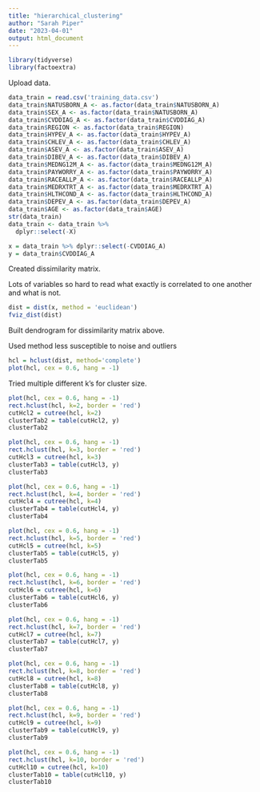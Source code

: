 ```yaml
---
title: "hierarchical_clustering"
author: "Sarah Piper"
date: "2023-04-01"
output: html_document
---
```


```r
library(tidyverse)
library(factoextra)
```

Upload data. 
```r
data_train = read.csv('training_data.csv')
data_train$NATUSBORN_A <- as.factor(data_train$NATUSBORN_A)
data_train$SEX_A <- as.factor(data_train$NATUSBORN_A)
data_train$CVDDIAG_A <- as.factor(data_train$CVDDIAG_A)
data_train$REGION <- as.factor(data_train$REGION)
data_train$HYPEV_A <- as.factor(data_train$HYPEV_A)
data_train$CHLEV_A <- as.factor(data_train$CHLEV_A)
data_train$ASEV_A <- as.factor(data_train$ASEV_A)
data_train$DIBEV_A <- as.factor(data_train$DIBEV_A)
data_train$MEDNG12M_A <- as.factor(data_train$MEDNG12M_A)
data_train$PAYWORRY_A <- as.factor(data_train$PAYWORRY_A)
data_train$RACEALLP_A <- as.factor(data_train$RACEALLP_A)
data_train$MEDRXTRT_A <- as.factor(data_train$MEDRXTRT_A)
data_train$HLTHCOND_A <- as.factor(data_train$HLTHCOND_A)
data_train$DEPEV_A <- as.factor(data_train$DEPEV_A)
data_train$AGE <- as.factor(data_train$AGE)
str(data_train)
data_train <- data_train %>% 
  dplyr::select(-X)

x = data_train %>% dplyr::select(-CVDDIAG_A)
y = data_train$CVDDIAG_A
```

Created dissimilarity matrix. 

Lots of variables so hard to read what exactly is correlated to one another and what is not. 
```r
dist = dist(x, method = 'euclidean')
fviz_dist(dist)
```

Built dendrogram for dissimilarity matrix above. 

Used method less susceptible to noise and outliers 
```r
hcl = hclust(dist, method='complete')
plot(hcl, cex = 0.6, hang = -1)
```

Tried multiple different k's for cluster size. 
```r
plot(hcl, cex = 0.6, hang = -1)
rect.hclust(hcl, k=2, border = 'red')
cutHcl2 = cutree(hcl, k=2)
clusterTab2 = table(cutHcl2, y)
clusterTab2

plot(hcl, cex = 0.6, hang = -1)
rect.hclust(hcl, k=3, border = 'red')
cutHcl3 = cutree(hcl, k=3)
clusterTab3 = table(cutHcl3, y)
clusterTab3

plot(hcl, cex = 0.6, hang = -1)
rect.hclust(hcl, k=4, border = 'red')
cutHcl4 = cutree(hcl, k=4)
clusterTab4 = table(cutHcl4, y)
clusterTab4

plot(hcl, cex = 0.6, hang = -1)
rect.hclust(hcl, k=5, border = 'red')
cutHcl5 = cutree(hcl, k=5)
clusterTab5 = table(cutHcl5, y)
clusterTab5

plot(hcl, cex = 0.6, hang = -1)
rect.hclust(hcl, k=6, border = 'red')
cutHcl6 = cutree(hcl, k=6)
clusterTab6 = table(cutHcl6, y)
clusterTab6

plot(hcl, cex = 0.6, hang = -1)
rect.hclust(hcl, k=7, border = 'red')
cutHcl7 = cutree(hcl, k=7)
clusterTab7 = table(cutHcl7, y)
clusterTab7

plot(hcl, cex = 0.6, hang = -1)
rect.hclust(hcl, k=8, border = 'red')
cutHcl8 = cutree(hcl, k=8)
clusterTab8 = table(cutHcl8, y)
clusterTab8

plot(hcl, cex = 0.6, hang = -1)
rect.hclust(hcl, k=9, border = 'red')
cutHcl9 = cutree(hcl, k=9)
clusterTab9 = table(cutHcl9, y)
clusterTab9

plot(hcl, cex = 0.6, hang = -1)
rect.hclust(hcl, k=10, border = 'red')
cutHcl10 = cutree(hcl, k=10)
clusterTab10 = table(cutHcl10, y)
clusterTab10
```



